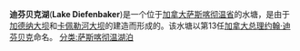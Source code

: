 {{expand|time=2010-04-23T12:08:35+00:00}}
{{unreferenced|time=2010-04-23T12:08:35+00:00}}
{{Infobox lake
 |湖泊名稱 = 迪芬贝克湖
 |湖泊照片 = Lake Diefenbaker 2007.jpg
 |湖泊照片標題 = 迪芬贝克湖
 |湖泊所在地 = [[萨斯喀彻温省|萨斯喀彻温省]]
 |座標 ={{coord|51|01|53|N|106|50|09|W|region:CA_type:waterbody|display=inline,title}}
 |湖泊類別 =[[水塘|水塘]]
 |流入 = [[南萨斯喀彻温河|南萨斯喀彻温河]] 
 |流出 = [[南萨斯喀彻温河|南萨斯喀彻温河]]、[[卡佩勒河|卡佩勒河]]
 |集水區面積 = 135 500平方公里<sup>2</sup>
 |集水區國家 = [[加拿大|加拿大]]
 |湖泊長度 = 225公里
 |湖泊闊度 = 6公里
 |平均深度 = 21.6米
 |最深深度= 米66
 |水體體積 = 9.4立方千米
 |湖水停留時間 =2.5年
 |湖岸線長度 = 800公里
 |海拔高度 = 海拔556.8米
 |湖中島嶼 = 无
 |湖邊城鎮 =无
}}

'''迪芬贝克湖'''('''Lake Diefenbaker''')是一个位于[[加拿大|加拿大]][[萨斯喀彻温省|萨斯喀彻温省]]的水塘，是由于[[加德纳大坝|加德纳大坝]]和[[卡佩勒河大坝|卡佩勒河大坝]]的建造而形成的。该水塘以第13任[[加拿大总理|加拿大总理]][[约翰·迪芬贝克|约翰·迪芬贝克]]命名。
[[分类:萨斯喀彻温湖泊|分类:萨斯喀彻温湖泊]]